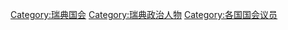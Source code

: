 [[Category:瑞典国会|Category:瑞典国会]]
[[Category:瑞典政治人物|Category:瑞典政治人物]]
[[Category:各国国会议员|Category:各国国会议员]]